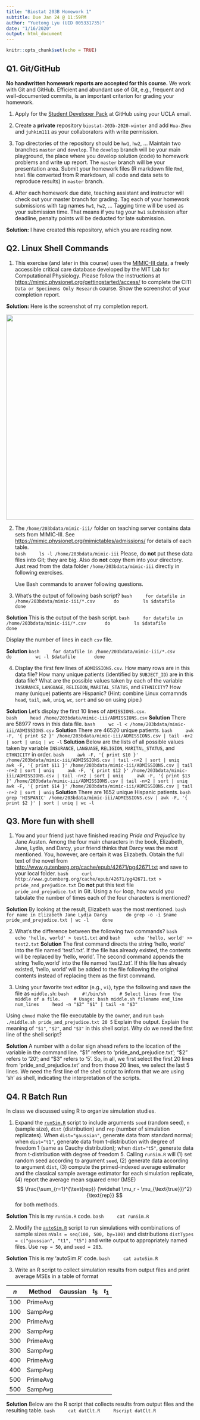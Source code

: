```yaml
---
title: "Biostat 203B Homework 1"
subtitle: Due Jan 24 @ 11:59PM
author: "Yuetong Lyu (UID 005331735)"
date: "1/16/2020"
output: html_document
---
```


```r
knitr::opts_chunk$set(echo = TRUE)
```

## Q1. Git/GitHub
<!--demo for comments in html-->
**No handwritten homework reports are accepted for this course.** We work with Git and GitHub. Efficient and abundant use of Git, e.g., frequent and well-documented commits, is an important criterion for grading your homework.

<!--if we don't want the list 1 2 3... we use "-" as bullet points-->
1. Apply for the [Student Developer Pack](https://education.github.com/pack) <!--note: hyperlink--> at GitHub using your UCLA email.

2. Create a **private** repository `biostat-203b-2020-winter` <!--"``"font for code--> and add `Hua-Zhou` and `juhkim111` as your collaborators with write permission.

3. Top directories of the repository should be `hw1`, `hw2`, ... Maintain two branches `master` and `develop`. The `develop` branch will be your main playground, the place where you develop solution (code) to homework problems and write up report. The `master` branch will be your presentation area. Submit your homework files (R markdown file `Rmd`, `html` file converted from R markdown, all code and data sets to reproduce results) in `master` branch.

4. After each homework due date, teaching assistant and instructor will check out your master branch for grading. Tag each of your homework submissions with tag names `hw1`, `hw2`, ... Tagging time will be used as your submission time. That means if you tag your `hw1` submission after deadline, penalty points will be deducted for late submission.

**Solution:** I have created this repository, which you are reading now.

## Q2. Linux Shell Commands

1. This exercise (and later in this course) uses the [MIMIC-III data](https://mimic.physionet.org), a freely accessible critical care database developed by the MIT Lab for Computational Physiology. Please follow the instructions at <https://mimic.physionet.org/gettingstarted/access/> to complete the CITI `Data or Specimens Only Research` course. Show the screenshot of your completion report. 

**Solution:** Here is the screenshot of my completion report.

<p align="center">
<img src="./Yuetong's Completion Report.png" height="550" width="700">
</p>

2. The `/home/203bdata/mimic-iii/` folder on teaching server contains data sets from MIMIC-III. See <https://mimic.physionet.org/mimictables/admissions/> for details of each table.  
    ```bash
    ls -l /home/203bdata/mimic-iii
    ```
Please, do **not** put these data files into Git; they are big. Also do **not** copy them into your directory. Just read from the data folder `/home/203bdata/mimic-iii` directly in following exercises. 

    Use Bash commands to answer following questions.

3. What's the output of following bash script?
    ```bash
    for datafile in /home/203bdata/mimic-iii/*.csv
      do
        ls $datafile
      done
    ```
    
**Solution** This is the output of the bash script.
    ```bash
    for datafile in /home/203bdata/mimic-iii/*.csv
      do
        ls $datafile
      done
    ```

Display the number of lines in each `csv` file.

**Solution** 
    ```bash
    for datafile in /home/203bdata/mimic-iii/*.csv
      do
        wc -l $datafile
      done
    ```
    
4. Display the first few lines of `ADMISSIONS.csv`. How many rows are in this data file? How many unique patients (identified by `SUBJECT_ID`) are in this data file? What are the possible values taken by each of the variable `INSURANCE`, `LANGUAGE`, `RELIGION`, `MARITAL_STATUS`, and `ETHNICITY`? How many (unique) patients are Hispanic? (Hint: combine Linux comamnds `head`, `tail`, `awk`, `uniq`, `wc`, `sort` and so on using pipe.)

**Solution** Let's display the first 10 lines of `ADMISSIONS.csv`.  
    ```bash
    head /home/203bdata/mimic-iii/ADMISSIONS.csv
    ```
**Solution** There are 58977 rows in this data file.
    ```bash
    wc -l < /home/203bdata/mimic-iii/ADMISSIONS.csv
    ```
**Solution** There are 46520 unique patients.
    ```bash
    awk -F, '{ print $2 }' /home/203bdata/mimic-iii/ADMISSIONS.csv | tail -n+2 | sort | uniq | wc -l
    ```
**Solution** Below are the lists of all possible values taken by variable `INSURANCE`, `LANGUAGE`, `RELIGION`, `MARITAL_STATUS`, and `ETHNICITY` in order.
    ```bash
    awk -F, '{ print $10 }' /home/203bdata/mimic-iii/ADMISSIONS.csv | tail -n+2 | sort | uniq
    awk -F, '{ print $11 }' /home/203bdata/mimic-iii/ADMISSIONS.csv | tail -n+2 | sort | uniq
    awk -F, '{ print $12 }' /home/203bdata/mimic-iii/ADMISSIONS.csv | tail -n+2 | sort | uniq
    awk -F, '{ print $13 }' /home/203bdata/mimic-iii/ADMISSIONS.csv | tail -n+2 | sort | uniq
    awk -F, '{ print $14 }' /home/203bdata/mimic-iii/ADMISSIONS.csv | tail -n+2 | sort | uniq
    ```
**Solution** There are 1652 unique Hispanic patients. 
    ```bash
    grep 'HISPANIC' /home/203bdata/mimic-iii/ADMISSIONS.csv | awk -F, '{ print $2 }' | sort | uniq | wc -l
    ```
    

    
## Q3. More fun with shell

1. You and your friend just have finished reading *Pride and Prejudice* by Jane Austen. Among the four main characters in the book, Elizabeth, Jane, Lydia, and Darcy, your friend thinks that Darcy was the most mentioned. You, however, are certain it was Elizabeth. Obtain the full text of the novel from <http://www.gutenberg.org/cache/epub/42671/pg42671.txt> and save to your local folder. 
    ```bash
    curl http://www.gutenberg.org/cache/epub/42671/pg42671.txt > pride_and_prejudice.txt
    ```
Do **not** put this text file `pride_and_prejudice.txt` in Git. Using a `for` loop, how would you tabulate the number of times each of the four characters is mentioned?

**Solution** By looking at the result, Elizabeth was the most mentioned.
    ```bash
    for name in Elizabeth Jane Lydia Darcy
      do grep -o -i $name pride_and_prejudice.txt | wc -l
    done
    ```

2. What's the difference between the following two commands?
    ```bash
    echo 'hello, world' > test1.txt
    ```
    and
    ```bash
    echo 'hello, world' >> test2.txt
    ```
**Solution** The first command directs the string 'hello, world' into the file named 'test1.txt'. If the file has already existed, the contents will be replaced by 'hello, world'. The second command appends the string 'hello,world' into the file named 'test2.txt'. If this file has already existed, 'hello, world' will be added to the file following the original contents instead of replacing them as the first command.

3. Using your favorite text editor (e.g., `vi`), type the following and save the file as `middle.sh`:
    ```bash
    #!/bin/sh
    # Select lines from the middle of a file.
    # Usage: bash middle.sh filename end_line num_lines
    head -n "$2" "$1" | tail -n "$3"
    ```
    
Using `chmod` make the file executable by the owner, and run 
    ```bash
    ./middle.sh pride_and_prejudice.txt 20 5
    ```
Explain the output. Explain the meaning of `"$1"`, `"$2"`, and `"$3"` in this shell script. Why do we need the first line of the shell script?

**Solution** A number with a dollar sign ahead refers to the location of the variable in the command line. "$1" refers to 'pride_and_prejudice.txt'; "$2" refers to '20'; and "$3" refers to '5'. So, in all, we first select the first 20 lines from 'pride_and_prejudice.txt' and from those 20 lines, we select the last 5 lines.
We need the first line of the shell script to inform that we are using 'sh' as shell, indicating the interpretation of the scripts.

## Q4. R Batch Run

In class we discussed using R to organize simulation studies. 

1. Expand the [`runSim.R`](https://ucla-biostat203b-2020winter.github.io/slides/02-linux/runSim.R) script to include arguments `seed` (random seed), `n` (sample size), `dist` (distribution) and `rep` (number of simulation replicates). When `dist="gaussian"`, generate data from standard normal; when `dist="t1"`, generate data from t-distribution with degree of freedom 1 (same as Cauchy distribution); when `dist="t5"`, generate data from t-distribution with degree of freedom 5. Calling `runSim.R` will (1) set random seed according to argument `seed`, (2) generate data according to argument `dist`, (3) compute the primed-indexed average estimator and the classical sample average estimator for each simulation replicate, (4) report the average mean squared error (MSE)
$$
  \frac{\sum_{r=1}^{\text{rep}} (\widehat \mu_r - \mu_{\text{true}})^2}{\text{rep}}
$$
for both methods.

**Solution** This is my `runSim.R` code.
    ```bash
    cat runSim.R
    ```
    
2. Modify the [`autoSim.R`](https://ucla-biostat203b-2020winter.github.io/slides/02-linux/autoSim.R) script to run simulations with combinations of sample sizes `nVals = seq(100, 500, by=100)` and distributions `distTypes = c("gaussian", "t1", "t5")` and write output to appropriately named files. Use `rep = 50`, and `seed = 203`. 

**Solution** This is my 'autoSim.R' code.
    ```bash
    cat autoSim.R
    ```

3. Write an R script to collect simulation results from output files and print average MSEs in a table of format

| $n$ | Method   | Gaussian | $t_5$ | $t_1$ |
|-----|----------|-------|-------|----------|
| 100 | PrimeAvg |       |       |          |
| 100 | SampAvg  |       |       |          |
| 200 | PrimeAvg |       |       |          |
| 200 | SampAvg  |       |       |          |
| 300 | PrimeAvg |       |       |          |
| 300 | SampAvg  |       |       |          |
| 400 | PrimeAvg |       |       |          |
| 400 | SampAvg  |       |       |          |
| 500 | PrimeAvg |       |       |          |
| 500 | SampAvg  |       |       |          |

**Solution** Below are the R script that collects results from output files and the resulting table.
    ```bash
    cat datClt.R
    Rscript datClt.R
    ```
